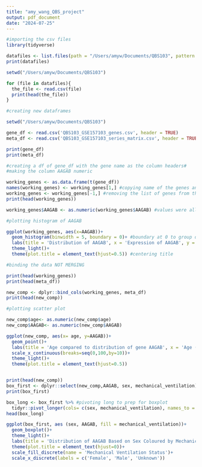 ```yaml
---
title: "amy_wang_QBS_project"
output: pdf_document
date: "2024-07-25"
---
```


```r
#importing the csv files
library(tidyverse)

datafiles <- list.files(path = "/Users/amyw/Documents/QBS103", pattern = ".csv")
print(datafiles)

setwd("/Users/amyw/Documents/QBS103")

for (file in datafiles){
  the_file <- read.csv(file)
  print(head(the_file))
}

```
```r
#creating new dataframes

setwd("/Users/amyw/Documents/QBS103")

gene_df <- read.csv('QBS103_GSE157103_genes.csv', header = TRUE)
meta_df <- read.csv('QBS103_GSE157103_series_matrix.csv', header = TRUE)

print(gene_df)
print(meta_df)
```

```r
#creating a df of gene_df with the gene name as the column headers#
#making the column AAGAB numeric

working_genes <- as.data.frame(t(gene_df))
names(working_genes) <- working_genes[1,] #copying name of the genes and making a new list
working_genes <- working_genes[-1,] #removing the list of genes from the dataframe
print(head(working_genes))

working_genes$AAGAB <- as.numeric(working_genes$AAGAB) #values were all characters, changing them to numerics

```


```r
#plotting histogram of AAGAB

ggplot(working_genes, aes(x=AAGAB))+
  geom_histogram(binwidth = 5, boundary = 0)+ #boundary at 0 to group data
  labs(title = 'Distribution of AAGAB', x = 'Expression of AAGAB', y = 'Frequency')+
  theme_light()+
  theme(plot.title = element_text(hjust=0.5)) #centering title
```



```r
#binding the data NOT MERGING

print(head(working_genes))
print(head(meta_df))

new_comp <- dplyr::bind_cols(working_genes, meta_df)
print(head(new_comp))

```

```r
#plotting scatter plot

new_comp$age<- as.numeric(new_comp$age)
new_comp$AAGAB<- as.numeric(new_comp$AAGAB)

ggplot(new_comp, aes(x= age, y=AAGAB))+
  geom_point()+
  labs(title = 'Age compared to distribution of gene AAGAB', x = 'Age (years)', y = 'Expression of AAGAB')+
  scale_x_continuous(breaks=seq(0,100,by=10))+
  theme_light()+
  theme(plot.title = element_text(hjust=0.5))



```

```r
print(head(new_comp))
box_first <- dplyr::select(new_comp,AAGAB, sex, mechanical_ventilation) #selecting data columns for easier viewing
print(box_first)

box_long <- box_first %>% #pivoting long to prep for boxplot
  tidyr::pivot_longer(cols= c(sex, mechanical_ventilation), names_to = 'categorical', values_to = 'Sex/MechVent')
head(box_long)

ggplot(box_first, aes (sex, AAGAB, fill = mechanical_ventilation))+
  geom_boxplot()+
  theme_light()+
  labs(title = 'Distribution of AAGAB Based on Sex Coloured by Mechanical Ventilation', x = 'Sex', y = 'Expression of AAGAB')+
  theme(plot.title = element_text(hjust=0))+
  scale_fill_discrete(name = 'Mechanical Ventilation Status')+
  scale_x_discrete(labels = c('Female', 'Male', 'Unknown'))

```

